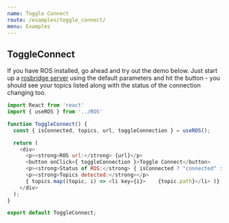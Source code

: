 ```yaml
---
name: Toggle Connect
route: /examples/toggle_connect/
menu: Examples
---
```


## ToggleConnect

If you have ROS installed, go ahead and try out the demo below. Just start up a [rosbridge server](https://github.com/RobotWebTools/rosbridge_suite) using the default parameters and hit the button - you should see your topics listed along with the status of the connection changing too.




<Playground>
  <ROS>
    <ToggleConnect />
  </ROS>
</Playground>


```javascript
import React from 'react'
import { useROS } from '../ROS'

function ToggleConnect() {
  const { isConnected, topics, url, toggleConnection } = useROS();

  return (
    <div>
      <p><strong>ROS url:</strong> {url}</p>
      <button onClick={ toggleConnection }>Toggle Connect</button>
      <p><strong>Status of ROS:</strong> { isConnected ? "connected" : "not connected" }</p>
      <p><strong>Topics detected:</strong></p>
      { topics.map((topic, i) => <li key={i}>    {topic.path}</li> )}
    </div>
  );
}

export default ToggleConnect;
```

